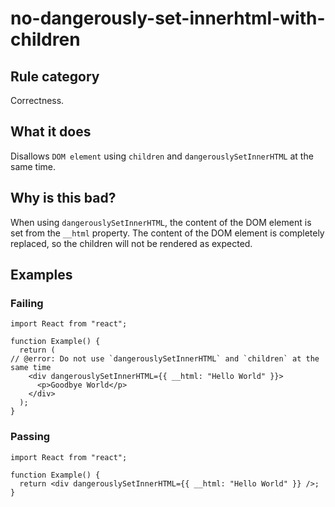 # no-dangerously-set-innerhtml-with-children

## Rule category

Correctness.

## What it does

Disallows `DOM element` using `children` and `dangerouslySetInnerHTML` at the same time.

## Why is this bad?

When using `dangerouslySetInnerHTML`, the content of the DOM element is set from the `__html` property. The content of the DOM element is completely replaced, so the children will not be rendered as expected.

## Examples

### Failing

```tsx twoslash
import React from "react";

function Example() {
  return (
// @error: Do not use `dangerouslySetInnerHTML` and `children` at the same time
    <div dangerouslySetInnerHTML={{ __html: "Hello World" }}>
      <p>Goodbye World</p>
    </div>
  );
}
```

### Passing

```tsx twoslash
import React from "react";

function Example() {
  return <div dangerouslySetInnerHTML={{ __html: "Hello World" }} />;
}
```

